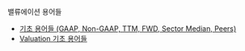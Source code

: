 밸류에이션 용어들

- [기초 용어들 (GAAP, Non-GAAP, TTM, FWD, Sector Median, Peers)](https://chagchagchag.github.io/docs-us-stock-basic/valuation-terms/basic-terms/)
- [Valuation 기초 용어들](https://chagchagchag.github.io/docs-us-stock-basic/valuation-terms/valuation-terms/)


